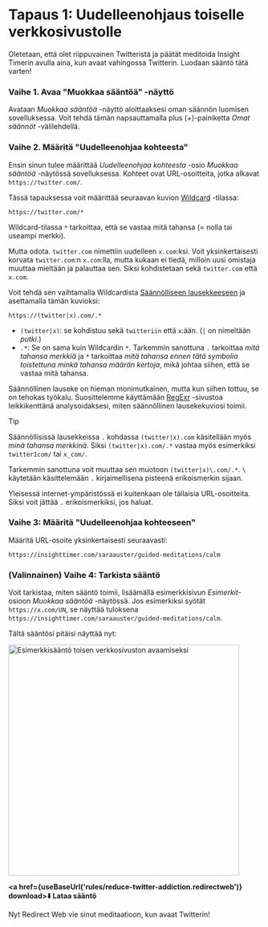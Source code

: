 
# Tapaus 1: Uudelleenohjaus toiselle verkkosivustolle

Oletetaan, että olet riippuvainen Twitteristä ja päätät meditoida Insight Timerin avulla aina, kun avaat vahingossa Twitterin. Luodaan sääntö tätä varten!

### Vaihe 1. Avaa "Muokkaa sääntöä" -näyttö

Avataan *Muokkaa sääntöä* -näyttö aloittaaksesi oman säännön luomisen sovelluksessa. Voit tehdä tämän napsauttamalla plus (+)-painiketta *Omat säännöt* -välilehdellä.

### Vaihe 2. Määritä "Uudelleenohjaa kohteesta"

Ensin sinun tulee määrittää *Uudelleenohjaa kohteesta* -osio *Muokkaa sääntöä* -näytössä sovelluksessa. Kohteet ovat URL-osoitteita, jotka alkavat `https://twitter.com/`.

Tässä tapauksessa voit määrittää seuraavan kuvion [Wildcard](rule-settings#url-pattern-wildcard) -tilassa:

```
https://twitter.com/*
```

Wildcard-tilassa `*` tarkoittaa, että se vastaa mitä tahansa (= nolla tai useampi merkki).

Mutta odota. `twitter.com` nimettiin uudelleen `x.com`:ksi. Voit yksinkertaisesti korvata `twitter.com`:n `x.com`:lla, mutta kukaan ei tiedä, milloin uusi omistaja muuttaa mieltään ja palauttaa sen. Siksi kohdistetaan sekä `twitter.com` että `x.com`.

Voit tehdä sen vaihtamalla Wildcardista [Säännölliseen lausekkeeseen](rule-settings#url-pattern-regular-expression) ja asettamalla tämän kuvioksi:

```
https://(twitter|x).com/.*
```

* `(twitter|x)`: se kohdistuu sekä `twitteriin` että `x`:ään. (`|` on nimeltään *putki*.)
* `.*`: Se on sama kuin Wildcardin `*`. Tarkemmin sanottuna `.` tarkoittaa *mitä tahansa merkkiä* ja `*` tarkoittaa *mitä tahansa ennen tätä symbolia toistettuna minkä tahansa määrän kertoja*, mikä johtaa siihen, että se vastaa mitä tahansa.

Säännöllinen lauseke on hieman monimutkainen, mutta kun siihen tottuu, se on tehokas työkalu. Suosittelemme käyttämään [RegExr](https://regexr.com) -sivustoa leikkikenttänä analysoidaksesi, miten säännöllinen lausekekuviosi toimii.

> [!TIP]
> Säännöllisissä lausekkeissa `.` kohdassa `(twitter|x).com` käsitellään myös *minä tahansa merkkinä*. Siksi `(twitter|x).com/.*` vastaa myös esimerkiksi `twitter1com/` tai `x_com/`.
> 
> Tarkemmin sanottuna voit muuttaa sen muotoon `(twitter|x)\.com/.*`. `\` käytetään käsittelemään `.` kirjaimellisena pisteenä erikoismerkin sijaan.
> 
> Yleisessä internet-ympäristössä ei kuitenkaan ole tällaisia URL-osoitteita. Siksi voit jättää `.` erikoismerkiksi, jos haluat.

### Vaihe 3: Määritä "Uudelleenohjaa kohteeseen"

Määritä URL-osoite yksinkertaisesti seuraavasti:

```
https://insighttimer.com/saraauster/guided-meditations/calm
```

### (Valinnainen) Vaihe 4: Tarkista sääntö

Voit tarkistaa, miten sääntö toimii, lisäämällä esimerkkisivun *Esimerkit*-osioon *Muokkaa sääntöä* -näytössä. Jos esimerkiksi syötät `https://x.com/UN`, se näyttää tuloksena `https://insighttimer.com/saraauster/guided-meditations/calm`.

Tältä sääntösi pitäisi näyttää nyt:

<Image src={RuleCreationOpenAnotherWebsiteRulePreview} alt="Esimerkkisääntö toisen verkkosivuston avaamiseksi" height="460" hasRoundedCorners hasShadow />

**<a href={useBaseUrl('rules/reduce-twitter-addiction.redirectweb')} download>⬇️ Lataa sääntö</a>**

Nyt Redirect Web vie sinut meditaatioon, kun avaat Twitterin!
